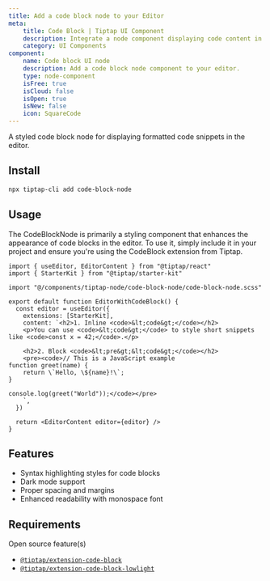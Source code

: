 ```yaml
---
title: Add a code block node to your Editor
meta:
    title: Code Block | Tiptap UI Component
    description: Integrate a node component displaying code content in your Tiptap Editor. More in our docs!
    category: UI Components
component:
    name: Code block UI node
    description: Add a code block node component to your editor.
    type: node-component
    isFree: true
    isCloud: false
    isOpen: true
    isNew: false
    icon: SquareCode
---
```



A styled code block node for displaying formatted code snippets in the editor.

<CodeDemo isScrollable src="https://template.tiptap.dev/preview/tiptap-node/code-block-node" />

## Install

```bash
npx tiptap-cli add code-block-node
```

## Usage

The CodeBlockNode is primarily a styling component that enhances the appearance of code blocks in the editor. To use it, simply include it in your project and ensure you're using the CodeBlock extension from Tiptap.

```tsx
import { useEditor, EditorContent } from "@tiptap/react"
import { StarterKit } from "@tiptap/starter-kit"

import "@/components/tiptap-node/code-block-node/code-block-node.scss"

export default function EditorWithCodeBlock() {
  const editor = useEditor({
    extensions: [StarterKit],
    content: `<h2>1. Inline <code>&lt;code&gt;</code></h2>
    <p>You can use <code>&lt;code&gt;</code> to style short snippets like <code>const x = 42;</code>.</p>

    <h2>2. Block <code>&lt;pre&gt;&lt;code&gt;</code></h2>
    <pre><code>// This is a JavaScript example
function greet(name) {
    return \`Hello, \${name}!\`;
}

console.log(greet("World"));</code></pre>
    `,
  })

  return <EditorContent editor={editor} />
}
```

## Features

- Syntax highlighting styles for code blocks
- Dark mode support
- Proper spacing and margins
- Enhanced readability with monospace font

## Requirements

Open source feature(s)
- [`@tiptap/extension-code-block`](/editor/extensions/nodes/code-block)
- [`@tiptap/extension-code-block-lowlight`](/editor/extensions/nodes/code-block-lowlight)